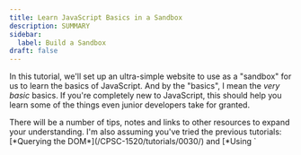 ```yaml
---
title: Learn JavaScript Basics in a Sandbox
description: SUMMARY
sidebar:
  label: Build a Sandbox
draft: false
---
```




In this tutorial, we'll set up an ultra-simple website to use as a "sandbox" for us to learn the basics of JavaScript. And by the "basics", I mean the *very basic* basics. If you're completely new to JavaScript, this should help you learn some of the things even junior developers take for granted.

<Aside>
  There will be a number of tips, notes and links to other resources to expand your understanding. I'm also assuming you've tried the previous tutorials: [*Querying the DOM*](/CPSC-1520/tutorials/0030/) and [*Using `<script>` Tags*](/CPSC-1520/tutorials/0040/).
</Aside>

## Learning Outcome Guide

Here's a short list of what we will cover in this tutorial.

<Aside title="But, I think I already know this..." type="tip">
    <Image src={gotThis} alt="I know this stuff..." width="100" class="float-start mr-3"/>

    As you look over the list of items here, you might find that you know all or most of these aspects of JavaScript or programming in general. If that's you, then please skip ahead to the next tutorial.
</Aside>

- [ ] Assignment statements
- [ ] Variable declarations and initializations
- [ ] Constants
- [ ] String concatenation
- [ ] Math
- [ ] Converting from numbers to strings
- [ ] Converting from strings to numbers

## The Sandbox Page

<Sandbox />


## Play and Learn

With our sandbox starter code in place, we can begin experimenting and discovering how JavaScript works. As you walk through this tutorial, remember to **save your changes** for each step where you write JavaScript code.

To get the backstory on what we will be coding, you should read the following article.

<LinkButton href="#">What is a Computer Program?</LinkButton>
*Author TODO: Complete the article + link*

### Statements in JavaScript

A **Statement** in JavaScript is a *complete instruction*. We use a semicolon (`;`) at the end to indicate the end of the statement. It works in the same way as a period indicates the end of a sentence (or complete thought) in English.

There are many kinds of instructions we can create in JavaScript. In this part of the tutorial, we'll write statements that create variables, perform math and change the text on our web page.


<Steps>
1. Launch VS Code and open `main.js` for editing. Then launch the website and view it side-by-side with VS Code. 

    <Image src={run} alt="Our code and sandbox"/>

1. Notice in the `main.js` that we have a variable called `sandbox`. This is a reference to the `<output>` element from our HTML. Right now, the page shows the hard-coded text inside the `<output>` element in `index.html`.

    > *`Nothing has been written here yet`*

    In the next steps, we will be writing code that uses this element to display content on the web page.


1. Add your first line of code below the `// TODO` comment (don't remove the existing code). As you save your changes, you should see the text appear on the web page.

    ```js
    // main.js
    sandbox.innerText = 'My sandbox is ready to play in.';
    ```

    We've just written an **assignment statement**. Assignment statements use the `=` operator. It works by taking the value on the right-hand side of the operator and *storing* it in the item on the left-hand side.

    Your code has now *replaced* the old value inside `sandbox.innerText`. That's the purpose of the `=` operator.

1. Add another line of JavaScript code. This time, we will use a different operator: `+=`

    ```js
    // main.js
    sandbox.innerText = 'My sandbox is ready to play in.';
    sandbox.innerHTML += '<br>A) There are many assignment operators';
    ```

    Notice two things here.
    
    - This time, by using `+=` as the operator, we've *appended* more text to the `<output>` element.
    - We also used `.innerHTML` on the `<output>` element so that we can include the `<br>` tag to force the remaining text () to appear below our first message. The `<br>` tag is the *line break*.

    <Aside type="tip" title="Assignment Operators">
      There are many other assignment operators, but we will only concern ourselves with `=` and `+=` for displaying information on the web page.
    </Aside>

1. Let's do some calculations in JavaScript. We'll start by calculating the area of a rectangle. Add the following code.

    ```js
    // main.js
    // ... remember to keep the previous code
    let leftSide = 3;
    let topSide = 4;
    let area;
    area = leftSide * topSide;
    ```

    - The lines that create and assign values to the `leftSide` and `topSide` variables are called **initialilzation statements** because they both create the variable and give it a value in the same instruction.
    - The line that creates the `area` variable is called a **declaration statement** because it creates the variable *without* assigning it a starting value.
    - The last line where we calculate the area is called an **assignment statement**. We use these to store new information in existing variables.

1. Right now, our web page does *not* show the results of our calculation. That's because we haven't written the code to display it.

    Let's show our results by adding the following code.

    ```js
    // main.js
    sandbox.innerHTML += '<br>';
    sandbox.innerHTML += `B) The area of my rectangle is ${area}`;
    ```

    You should see the area's value of `12` displayed on the page.

    <Aside type="tip" title="Template Strings">
      Did you catch how we constructed the text in the last line of the code? We wrapped the text in backticks (`` ` ``) instead of the single-quote characters. This is known as a [**Template String**](/CPSC-1520/reference/0020/#template-strings)

      The process is called <a target="_blank" href="https://en.wikipedia.org/wiki/String_interpolation">***String Interpolation***</a>, and it allows us to build strings and insert values through the use of *placeholders*. The `${}` is our placeholder and we can put variables inside the curly braces. JavaScript will take the *value* from the variable and *place* it in our string at that location.

      Here's another example.

      ```js
      let name = 'Stewart';
      let greeting = `Hello ${name}. Welcome to JavaScript!`;
      // greeting will have the value of
      //   'Hello Stewart. Welcome to JavaScript!'
      ```

      This will prove extremely useful moving forward!
    </Aside>
</Steps>

We've created several lines of code in our sandbox. We've explored some simple math and discovered the useful *string interpolation* syntax.


> So far, we've only explored a single keyword in the JavaScript language: `let`. We're going to discover a couple more JavaScript keywords in the next part of this tutorial: `const` and `typeof`.
>
> *All* of the other words we've written are **identifiers**. An *identifier* is simply a name that we or the browser has given for some variable or object.
>
> To learn more about this aspect of JavaScript, check out the following articles.
>
> <CardGrid>
>   <LinkCard title="JavaScript As A Language" href="/CPSC-1520/explanations/0020/" />
>   <LinkCard title="JavaScript Keywords" href="/CPSC-1520/reference/0010/" />
> </CardGrid>

### Data Types, More Math

A lot of times, the information we need to work with is either *textual* or *numeric*. JavaScript supports these with the `'string'` and `'number'` data types. There are other built-in data types, but these two will be foundational for almost all of the code you write.

> *?Add note about the dangers of **Primitive Obsession**?*

Let's explore how we can manipulate textual and numeric data in our programs.


<Steps>
1. It's not unusual to see code that has "raw" values in it. In fact, we've been using these raw or [**literal**](/CPSC-1520/reference/0020/#literal-values) values in earlier parts of this tutorial. A common place to see these are with initialization or assignment statements.

    Let's add a few variables to our code using literal values.

    ```js
    // main.js
    let unitCost = 12.95;
    let gstRate = 0.05;
    let currency = '(CAD)';
    ```

    <Aside type="tip">
      Generally speaking, when we write JavaScript we should restrict the amount of literal values in our code as much as possible. The values of literals are - simply put - *fixed*. We can't change them. That's why we use [**variables**](/CPSC-1520/reference/0020/#variable-declarations) so often - they give us *flexibility*.
    </Aside>
    
    {/* For example, we created *string literals* such as `'My sandbox is ready to play in.'`. Another literal string was `'<br>'`. A string literal can be recognized as text that is surrounded by either single quotes, double quotes, or a pair of backticks.

    *Numeric literals* are the digits we type. An example includes the numbers `3` and `4` that we used for the sides of the rectangle. */}
1. It's time to do something with these variables. Let's calculate the price of something. We'll display the output with a template string

    ```js
    // main.js
    let subTotal = unitCost * 10;
    // Output the result on another "line"
    sandbox.innerHTML += '<br>C) ';
    sandbox.innerHTML += `The subtotal is ${subTotal}. `;
    sandbox.innerHTML += `The total is ${subTotal + subTotal * gst}.`;
    ```

    You should see the following additional text displayed on the page.

    ```
    C) The subtotal is 129.5. The total is 135.975.
    ```

1. The math is good for the code we wrote. But the presentation could use some fixing. Make the following changes.

    ```diff lang="js"
      let subTotal = unitCost * 10;
    + let total = subTotal + subTotal * gst;
      // Output the result on another "line"
      sandbox.innerHTML += '<br>C) ';
    - sandbox.innerHTML += `The subtotal is ${subTotal}. `;
    + sandbox.innerHTML += `The subtotal is $ ${subTotal.toFixed}. `;
    - sandbox.innerHTML += `The total is ${subTotal + subTotal * gst}.`;
    + sandbox.innerHTML += `The total is $ ${total.toFixed(2)}.`;
    ```

    We added another variable (`total`) to simplify the placeholder's expression that calcluated the total amount. In the placeholders, we used the `.toFixed()` function that comes will all number types. `.toFixed()` converts the *number* to a *string* with a fixed number of digits precision after the decimal point. Lastly, we also threw in a literal `$` in the text to make it clear that we are talking about monetary values.
    
    Now the output should look like the following.

    `C) The subtotal is $ 129.50. The total is $ 135.97.`

1. Let's try some more math, but this time, we'll use a mixture of strings and numbers.

    ```js
    // main.js
    // Can JavaScript do math with strings and numbers?
    let numberFive = 5;
    let stringFive = '5';
    let answer;

    answer = numberFive + stringFive;
    sandbox.innerHTML += '<br>D) ';
    sandbox.innerHTML += `5 + '5' produces ${answer}`;
    ```

    Did you expect that result? It turns out that JavaScript turned the number into a string and then *concatenated* the two strings, producing this text.
    
    `D) 5 + '5' produces 55`

1. Let's do another calculation. Add the following code.

    ```js
    // main.js
    answer = numberFive * stringFive;
    sandbox.innerHTML += '<br>E) ';
    sandbox.innerHTML += `5 * '5' produces ${answer}`;
    ```

    This time, JavaScript turned the string into a number and performed arithmetic. That's because the multiplcation operator (`*`) is intended for use with numbers, not text.
    
    `E) 5 * '5' produces 25`

1. We can re-try that addition operation. This time let's use a function that converts strings to numbers: `parseInt()`

    ```js
    // main.js
    answer = numberFive + parseInt(stringFive);
    sandbox.innerHTML += '<br>F) ';
    sandbox.innerHTML += `5 * parseInt('5') produces ${answer}`;
    ```

    The `parseInt()` will take a string and attempt to convert it to a whole number. There is a similar function if we want to convert to floating-point numbers: `parseFloat()`. Here's the result.
    
    `F) 5 + parseInt('5') produces 25`

1. JavaScript has a keyword that tells us the data type of a variable: `typeof`. Add the following to your growing list of experimental code.

    ```js
    // main.js
    sandbox.innerHTML += `<br>G) numberFive is a ${typeof numberFive}`;
    sandbox.innerHTML += `<br>H) stringFive is a ${typeof stringFive}`;
    ```

    If you are ever curious about the datatype of your variable, just try using the `typeof` operator.

1. One last example to try out. We've seen the usefulness of literal values (though we should be judicious in their use). Hopefully you're seeing how variables are even more useful, because we can re-use them to hold newly calculated values (like we did with `answer`).

    But, what if we wanted a variable that we could re-use in calculations without having its value change? A good example of this is the value for `pi` (3.14150, approximately).

    ```js
    // main.js
    const pi = 3.14159; // pi's value is now fixed - it can't change
    let radius = 10;

    sandbox.innerHTML += `<br>I) A circle with radius of ${radius} `;
    sandbox.innerHTML += `has an area of ${pi * radius * radius} `;
    sandbox.innerHTML += `and a circumference of ${2 * pi * radius}.`;
    ```

    One of the benefits for using a *constant variable* (yes, a contradiction in terms) is that it makes our code easier to read and saves us from using lots of hard-coded literals in our scripts.
</Steps>

## Conclusion

Assignment statements, variable declarations and initializations, constants, string concatenation, math, converting from numbers to strings and strings to numbers &mdash; these are the types of things you should get comfortable writing as a JavaScript programmer.

The concepts we explored in this tutorial form the groundwork on which will will build our JavaScript coding skills. For more information, consult the following article.

<LinkCard title="How JavaScript Works" href="/CPSC-1520/explanations/0025/" />

<details>
    <summary>Expand for complete code for this tutorial</summary>

    ```js
    // main.js
    console.log('main.js has been loaded');
    const sandbox = document.querySelector('output#sandbox');

    // TODO: Use the space below for playing with JavaScript.
    sandbox.innerText = 'My sandbox is ready to play in.';
    sandbox.innerHTML += '<br>A) There are many assignment operators';

    // ... remember to keep the previous code
    let leftSide = 3;
    let topSide = 4;
    let area;
    area = leftSide * topSide;

    sandbox.innerHTML += '<br>';
    sandbox.innerHTML += `B) The area of my rectangle is ${area}`;

    let unitCost = 12.95;
    let gstRate = 0.05;
    let currency = '(CAD)';
    let subTotal = unitCost * 10;
    let total = subTotal + subTotal * gst;
    // Output the result on another "line"
    sandbox.innerHTML += '<br>C) ';
    sandbox.innerHTML += `The subtotal is $ ${subTotal.toFixed}. `;
    sandbox.innerHTML += `The total is $ ${total.toFixed(2)}.`;

    // Can JavaScript do math with strings and numbers?
    let numberFive = 5;
    let stringFive = '5';
    let answer;

    answer = numberFive + stringFive;
    sandbox.innerHTML += '<br>D) ';
    sandbox.innerHTML += `5 + '5' produces ${answer}`;

    answer = numberFive * stringFive;
    sandbox.innerHTML += '<br>E) ';
    sandbox.innerHTML += `5 * '5' produces ${answer}`;

    answer = numberFive + parseInt(stringFive);
    sandbox.innerHTML += '<br>F) ';
    sandbox.innerHTML += `5 * parseInt('5') produces ${answer}`;

    sandbox.innerHTML += `<br>G) numberFive is a ${typeof numberFive}`;
    sandbox.innerHTML += `<br>H) stringFive is a ${typeof stringFive}`;

    const pi = 3.14159; // pi's value is now fixed - it can't change
    let radius = 10;

    sandbox.innerHTML += `<br>I) A circle with radius of ${radius} `;
    sandbox.innerHTML += `has an area of ${pi * radius * radius} `;
    sandbox.innerHTML += `and a circumference of ${2 * pi * radius}.`;
    ```
</details>
